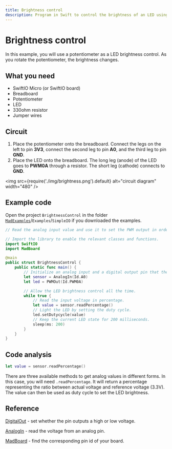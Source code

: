 ```yaml
---
title: Brightness control
description: Program in Swift to control the brightness of an LED using a potentiometer.
---
```


# Brightness control

In this example, you will use a potentiometer as a LED brightness control. As you rotate the potentiometer, the brightness changes.

## What you need

- SwiftIO Micro (or SwiftIO board)
- Breadboard
- Potentiometer
- LED
- 330ohm resistor
- Jumper wires


## Circuit

1. Place the potentiometer onto the breadboard. Connect the legs on the left to pin **3V3**, connect the second leg to pin **A0**, and the third leg to pin **GND**.
2. Place the LED onto the breadboard. The long leg (anode) of the LED goes to **PWM0A** through a resistor. The short leg (cathode) connects to **GND**.


<img
  src={require('./img/brightness.png').default}
  alt="circuit diagram" width="480"
/>

## Example code

Open the project `BrightnessControl` in the folder [`MadExamples`](https://github.com/madmachineio/MadExamples)/`Examples`/`SimpleIO` if you downloaded the examples.

```swift title="BrightnessControl.swift" showLineNumbers
// Read the analog input value and use it to set the PWM output in order to change the LED brightness.

// Import the library to enable the relevant classes and functions.
import SwiftIO
import MadBoard

@main
public struct BrightnessControl {
    public static func main() {
        // Initialize an analog input and a digital output pin that the components are connected to.
        let sensor = AnalogIn(Id.A0)
        let led = PWMOut(Id.PWM0A)

        // Allow the LED brightness control all the time.
        while true {
            // Read the input voltage in percentage.
            let value = sensor.readPercentage()
            // Light the LED by setting the duty cycle.
            led.setDutycycle(value)
            // Keep the current LED state for 200 milliseconds.
            sleep(ms: 200)
        }
    }
}
```


## Code analysis

```swift
let value = sensor.readPercentage()
```

There are three available methods to get analog values in different forms. In this case, you will need `.readPercentage`. It will return a percentage representing the ratio between actual voltage and reference voltage (3.3V). The value can then be used as duty cycle to set the LED brightness.

## Reference

[DigitalOut](https://madmachineio.github.io/SwiftIO/documentation/swiftio/digitalout) - set whether the pin outputs a high or low voltage.

[AnalogIn](https://madmachineio.github.io/SwiftIO/documentation/swiftio/analogin) - read the voltage from an analog pin.

[MadBoard](https://github.com/madmachineio/MadBoards) - find the corresponding pin id of your board.


